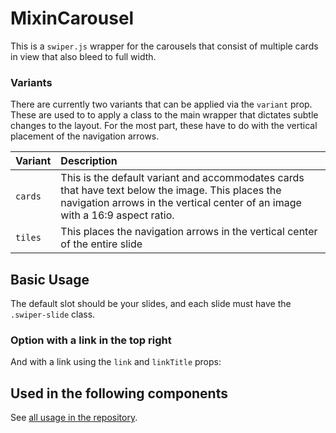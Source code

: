 
<Meta of={Stories} />

# MixinCarousel

This is a `swiper.js` wrapper for the carousels that consist of multiple cards in view that also bleed to full width.

<Canvas of={Stories.Default} />

### Variants

There are currently two variants that can be applied via the `variant` prop. These are used to to apply a class to the main wrapper that dictates subtle changes to the layout. For the most part, these have to do with the vertical placement of the navigation arrows.

| Variant | Description                                                                                                                                                                       |
| :------ | :-------------------------------------------------------------------------------------------------------------------------------------------------------------------------------- |
| `cards` | This is the default variant and accommodates cards that have text below the image. This places the navigation arrows in the vertical center of an image with a 16:9 aspect ratio. |
| `tiles` | This places the navigation arrows in the vertical center of the entire slide                                                                                                      |

## Basic Usage

The default slot should be your slides, and each slide must have the `.swiper-slide` class.

### Option with a link in the top right

And with a link using the `link` and `linkTitle` props:

<Canvas of={Stories.BaseCarouselWLink} />

## Used in the following components

See [all usage in the repository](https://github.com/nasa-jpl/www-frontend/search?q=MixinCarousel&type=code).
